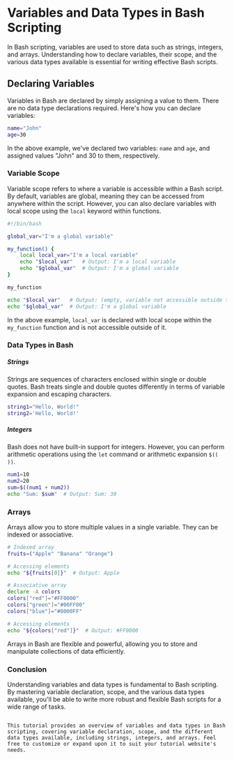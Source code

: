 # Variables and Data Types in Bash Scripting

In Bash scripting, variables are used to store data such as strings, integers, and arrays. Understanding how to declare variables, their scope, and the various data types available is essential for writing effective Bash scripts.

## Declaring Variables

Variables in Bash are declared by simply assigning a value to them. There are no data type declarations required. Here's how you can declare variables:

```bash
name="John"
age=30
```
In the above example, we've declared two variables: `name` and `age`, and assigned values "John" and 30 to them, respectively.

### Variable Scope
Variable scope refers to where a variable is accessible within a Bash script. By default, variables are global, meaning they can be accessed from anywhere within the script. However, you can also declare variables with local scope using the `local` keyword within functions.

```bash
#!/bin/bash

global_var="I'm a global variable"

my_function() {
    local local_var="I'm a local variable"
    echo "$local_var"   # Output: I'm a local variable
    echo "$global_var"  # Output: I'm a global variable
}

my_function

echo "$local_var"   # Output: (empty, variable not accessible outside the function)
echo "$global_var"  # Output: I'm a global variable
```
In the above example, `local_var` is declared with local scope within the `my_function` function and is not accessible outside of it.

### Data Types in Bash
##### Strings
Strings are sequences of characters enclosed within single or double quotes. Bash treats single and double quotes differently in terms of variable expansion and escaping characters.

```bash
string1="Hello, World!"
string2='Hello, World!'
```
##### Integers
Bash does not have built-in support for integers. However, you can perform arithmetic operations using the `let` command or arithmetic expansion `$(( ))`.

```bash
num1=10
num2=20
sum=$((num1 + num2))
echo "Sum: $sum"  # Output: Sum: 30
```
### Arrays
Arrays allow you to store multiple values in a single variable. They can be indexed or associative.

```bash
# Indexed array
fruits=("Apple" "Banana" "Orange")

# Accessing elements
echo "${fruits[0]}"  # Output: Apple

# Associative array
declare -A colors
colors["red"]="#FF0000"
colors["green"]="#00FF00"
colors["blue"]="#0000FF"

# Accessing elements
echo "${colors["red"]}"  # Output: #FF0000
```
Arrays in Bash are flexible and powerful, allowing you to store and manipulate collections of data efficiently.

### Conclusion
Understanding variables and data types is fundamental to Bash scripting. By mastering variable declaration, scope, and the various data types available, you'll be able to write more robust and flexible Bash scripts for a wide range of tasks.

```vbnet

This tutorial provides an overview of variables and data types in Bash scripting, covering variable declaration, scope, and the different data types available, including strings, integers, and arrays. Feel free to customize or expand upon it to suit your tutorial website's needs.
```
